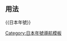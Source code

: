 {{Navbox
| bodyclass = hlist hlist-pipe
| name = 日本年號
| title = [[日本年號]]
| group1 = [[日本飛鳥時代年號列表|飛鳥時代]]
| list1 =
* [[大化 (日本)|大化]]<small>645-650</small>
* [[白雉]]<small>650-654</small>
* [[朱鳥]]<small>686</small>
* [[大宝 (日本)|大宝]]<small>701-704</small>
* [[慶雲 (日本)|慶雲]]<small>704-708</small>
* [[和銅]]<small>708-715</small>
| group2 = [[日本奈良時代年號列表|奈良時代]]
| list2 =
* [[靈龜]]<small>715-717</small>
* [[養老 (日本)|養老]]<small>717-724</small>
* [[神龜 (日本)|神龜]]<small>724-729</small>
* [[天平 (日本)|天平]]<small>729-749</small>
* [[天平感寶]]<small>749</small>
* [[天平勝寶]]<small>749-757</small>
* [[天平寶字]]<small>757-765</small>
* [[天平神護]]<small>765-767</small>
* [[神護景雲]]<small>767-770</small>
* [[寶龜]]<small>770-781</small>
* [[天應 (日本)|天應]]<small>781-782</small>
* [[延曆]]<small>782-806</small>
| group3 = [[日本平安時代年號列表|平安時代]]
| list3 =
{{Navbox|child
| group1 = 
| list1 =
* [[大同 (日本)|大同]]<small>806-810</small>
* [[弘仁]]<small>810-824</small>
* [[天長 (日本)|天長]]<small>824-834</small>
* [[承和 (日本)|承和]]<small>834-848</small>
* [[嘉祥 (日本)|嘉祥]]<small>848-851</small>
* [[仁壽 (日本)|仁壽]]<small>851-854</small>
* [[齊衡]]<small>854-857</small>
* [[天安 (日本)|天安]]<small>857-859</small>
* [[貞觀 (日本)|貞觀]]<small>859-877</small>
* [[元慶]]<small>877-885</small>
* [[仁和 (日本)|仁和]]<small>885-889</small>
* [[寬平]]<small>889-898</small>
* [[昌泰 (日本)|昌泰]]<small>898-901</small>
* [[延喜]]<small>901-923</small>
* [[延長 (日本)|延長]]<small>923-931</small>
* [[承平 (日本)|承平]]<small>931-938</small>
* [[天慶 (日本)|天慶]]<small>938-947</small>
* [[天曆 (日本)|天曆]]<small>947-957</small>
* [[天德 (日本)|天德]]<small>957-961</small>
* [[應和]]<small>961-964</small>
* [[康保 (日本)|康保]]<small>964-968</small>
* [[安和]]<small>968-970</small>
* [[天祿 (日本)|天祿]]<small>970-974</small>
* [[天延]]<small>974-976</small>
* [[貞元 (日本)|貞元]]<small>976-978</small>
* [[天元 (日本)|天元]]<small>978-983</small>
* [[永觀]]<small>983-985</small>
* [[寬和]]<small>985-987</small>
* [[永延]]<small>987-989</small>
* [[永祚 (日本)|永祚]]<small>989-990</small>
* [[正曆 (日本)|正曆]]<small>990-995</small>
* [[長德]]<small>995-999</small>
* [[長保]]<small>999-1004</small>
* [[寬弘]]<small>1004-1013</small>
* [[長和 (日本)|長和]]<small>1013-1017</small>
* [[寬仁]]<small>1017-1021</small>
* [[治安 (日本)|治安]]<small>1021-1024</small>
* [[萬壽]]<small>1024-1028</small>
* [[長元]]<small>1028-1037</small>
* [[長曆]]<small>1037-1040</small>
* [[長久 (年號)|長久]]<small>1040-1044</small>
* [[寬德]]<small>1044-1046</small>
* [[永承]]<small>1046-1053</small>
* [[天喜]]<small>1053-1058</small>
* [[康平 (日本)|康平]]<small>1058-1065</small>
* [[治曆]]<small>1065-1069</small>
* [[延久]]<small>1069-1074</small>
* [[承保]]<small>1074-1077</small>
* [[承曆]]<small>1077-1081</small>
* [[永保]]<small>1081-1084</small>
* [[應德]]<small>1084-1087</small>
| group2 = [[日本院政時代年號列表|院政時代]]
| list2 =
* [[寬治]]<small>1087-1095</small>
* [[嘉保]]<small>1095-1097</small>
* [[永長]]<small>1097-1097</small>
* [[承德 (日本)|承德]]<small>1097-1099</small>
* [[康和 (日本)|康和]]<small>1099-1104</small>
* [[長治 (日本)|長治]]<small>1104-1106</small>
* [[嘉承]]<small>1106-1108</small>
* [[天仁]]<small>1108-1110</small>
* [[天永]]<small>1110-1113</small>
* [[永久 (日本)|永久]]<small>1113-1118</small>
* [[元永]]<small>1118-1120</small>
* [[保安 (日本)|保安]]<small>1120-1124</small>
* [[天治]]<small>1124-1126</small>
* [[大治 (日本)|大治]]<small>1126-1131</small>
* [[天承]]<small>1131-1132</small>
* [[長承]]<small>1132-1135</small>
* [[保延]]<small>1135-1141</small>
* [[永治 (日本)|永治]]<small>1141-1142</small>
* [[康治]]<small>1142-1144</small>
* [[天養]]<small>1144-1145</small>
* [[久安]]<small>1145-1151</small>
* [[仁平 (日本)|仁平]]<small>1151-1154</small>
* [[久壽]]<small>1154-1156</small>
* [[保元]]<small>1156-1159</small>
* [[平治 (日本)|平治]]<small>1159-1160</small>
* [[永曆 (日本)|永曆]]<small>1160-1161</small>
* [[應保]]<small>1161-1163</small>
* [[長寬]]<small>1163-1165</small>
* [[永萬]]<small>1165-1166</small>
* [[仁安 (日本)|仁安]]<small>1166-1169</small>
* [[嘉應 (日本)|嘉應]]<small>1169-1171</small>
* [[承安 (日本)|承安]]<small>1171-1175</small>
* [[安元]]<small>1175-1177</small>
* [[治承]]<small>1177-1181（平氏）、1177-1184（源氏）</small>
* [[養和]]<small>1181-1182（平氏）</small>
* [[壽永]]<small>1182-1185（平氏）、1183?-1184?（源氏）</small>
* [[元曆]]<small>1184-1185（源氏）</small>
}}
| group4 = [[日本鎌倉時代年號列表|鎌倉時代]]
| list4 =
* [[文治 (日本)|文治]]<small>1185-1190</small>
* [[建久]]<small>1190-1199</small>
* [[正治 (日本)|正治]]<small>1199-1201</small>
* [[建仁]]<small>1201-1204</small>
* [[元久]]<small>1204-1206</small>
* [[建永]]<small>1206-1207</small>
* [[承元]]<small>1207-1211</small>
* [[建曆]]<small>1211-1214</small>
* [[建保]]<small>1214-1219</small>
* [[承久]]<small>1219-1222</small>
* [[貞應]]<small>1222-1224</small>
* [[元仁]]<small>1224-1225</small>
* [[嘉祿]]<small>1225-1228</small>
* [[安貞]]<small>1228-1229</small>
* [[寬喜]]<small>1229-1232</small>
* [[貞永]]<small>1232-1233</small>
* [[天福 (日本)|天福]]<small>1233-1234</small>
* [[文曆]]<small>1234-1235</small>
* [[嘉禎]]<small>1235-1238</small>
* [[曆仁]]<small>1238-1239</small>
* [[延應]]<small>1239-1240</small>
* [[仁治]]<small>1240-1243</small>
* [[寬元]]<small>1243-1247</small>
* [[寶治]]<small>1247-1249</small>
* [[建長]]<small>1249-1256</small>
* [[康元]]<small>1256-1257</small>
* [[正嘉]]<small>1257-1259</small>
* [[正元 (日本)|正元]]<small>1259-1260</small>
* [[文應]]<small>1260-1261</small>
* [[弘長]]<small>1261-1264</small>
* [[文永]]<small>1264-1275</small>
* [[建治]]<small>1275-1278</small>
* [[弘安]]<small>1278-1288</small>
* [[正應]]<small>1288-1293</small>
* [[永仁 (日本)|永仁]]<small>1293-1299</small>
* [[正安 (日本)|正安]]<small>1299-1302</small>
* [[乾元 (日本)|乾元]]<small>1302-1303</small>
* [[嘉元]]<small>1303-1307</small>
* [[德治 (日本)|德治]]<small>1307-1308</small>
* [[延慶 (日本)|延慶]]<small>1308-1311</small>
* [[應長]]<small>1311-1312</small>
* [[正和 (日本)|正和]]<small>1312-1317</small>
* [[文保]]<small>1317-1319</small>
* [[元應]]<small>1319-1321</small>
* [[元亨 (日本)|元亨]]<small>1321-1324</small>
* [[正中]]<small>1324-1326</small>
* [[嘉曆]]<small>1326-1329</small>
* [[元德 (日本)|元德]]<small>1329-1331（大覺寺統）、1329-1332（持明院統）</small>
* [[元弘]]<small>1331-1334（大覺寺統）</small>
| group5 = [[日本室町時代年號列表|室町時代]]
| list5 =
{{Navbox|child
| group1 = 南北朝時代
| list1 =
{{Navbox|child
| group1 = [[日本南朝年號列表|南朝]]
| list1 =
* [[建武 (日本)|建武]]<small>1334-1336（南朝）、1334-1338（北朝）</small>
* [[延元]]<small>1336-1340</small>
* [[興國 (日本)|興國]]<small>1340-1347</small>
* [[正平 (日本)|正平]]<small>1347-1370</small>
* [[建德 (日本)|建德]]<small>1370-1372</small>
* [[文中]]<small>1372-1375</small>
* [[天授 (日本)|天授]]<small>1375-1381</small>
* [[弘和]]<small>1381-1384</small>
* [[元中]]<small>1384-1392</small>
| group2 = [[日本北朝年號列表|北朝]]
| list2 =
* [[正慶]]<small>1332-1333（持明院統）</small>
* [[曆應]]<small>1338-1342</small>
* [[康永]]<small>1342-1345</small>
* [[貞和]]<small>1345-1350</small>
* [[觀應]]<small>1350-1352</small>
* [[文和]]<small>1352-1356</small>
* [[延文]]<small>1356-1361</small>
* [[康安]]<small>1361-1362</small>
* [[貞治]]<small>1362-1368</small>
* [[應安]]<small>1368-1375</small>
* [[永和 (日本)|永和]]<small>1375-1379</small>
* [[康曆]]<small>1379-1381</small>
* [[永德 (日本)|永德]]<small>1381-1384</small>
* [[至德 (日本)|至德]]<small>1384-1387</small>
* [[嘉慶 (日本)|嘉慶]]<small>1387-1389</small>
* [[康應]]<small>1389-1390</small>
* [[明德 (日本)|明德]]<small>1390-1394</small>
}}
| group2 = 統一後
| list2 =
* [[應永]]<small>1394-1428</small>
* [[正長]]<small>1428-1429</small>
* [[永享]]<small>1429-1441</small>
* [[嘉吉]]<small>1441-1444</small>
* [[文安 (日本)|文安]]<small>1444-1449</small>
* [[寶德 (日本)|寶德]]<small>1449-1452</small>
* [[享德]]<small>1452-1455</small>
* [[康正]]<small>1455-1457</small>
* [[長祿]]<small>1457-1461</small>
* [[寬正]]<small>1461-1466</small>
* [[文正]]<small>1466-1467</small>
* [[應仁]]<small>1467-1469</small>
* [[文明 (日本)|文明]]<small>1469-1487</small>
* [[長享]]<small>1487-1489</small>
* [[延德]]<small>1489-1492</small>
* [[明應 (日本)|明應]]<small>1492-1501</small>
* [[文龜]]<small>1501-1504</small>
* [[永正]]<small>1504-1521</small>
* [[大永]]<small>1521-1528</small>
* [[享祿]]<small>1528-1532</small>
* [[天文 (日本)|天文]]<small>1532-1555</small>
* [[弘治 (日本)|弘治]]<small>1555-1558</small>
* [[永祿]]<small>1558-1570</small>
}}
| group6 = [[日本安土桃山時代年號列表|安土桃山時代]]
| list6 =
* [[元龜]]<small>1570-1573</small>
* [[天正 (日本)|天正]]<small>1573-1593</small>
* [[文祿]]<small>1593-1596</small>
* [[慶長]]<small>1596-1615</small>
| group7 = [[日本江戶時代年號列表|江户时代]]
| list7 =
* [[元和 (日本)|元和]]<small>1615-1624</small>
* [[寬永]]<small>1624-1645</small>
* [[正保]]<small>1645-1648</small>
* [[慶安 (日本)|慶安]]<small>1648-1652</small>
* [[承應]]<small>1652-1655</small>
* [[明曆]]<small>1655-1658</small>
* [[萬治]]<small>1658-1661</small>
* [[寬文]]<small>1661-1673</small>
* [[延寶]]<small>1673-1681</small>
* [[天和 (日本)|天和]]<small>1681-1684</small>
* [[貞享]]<small>1684-1688</small>
* [[元祿]]<small>1688-1704</small>
* [[寶永]]<small>1704-1711</small>
* [[正德 (日本)|正德]]<small>1711-1716</small>
* [[享保]]<small>1716-1736</small>
* [[元文 (日本)|元文]]<small>1736-1741</small>
* [[寬保]]<small>1741-1744</small>
* [[延享]]<small>1744-1748</small>
* [[寬延]]<small>1748-1751</small>
* [[寶曆 (日本)|寶曆]]<small>1751-1764</small>
* [[明和 (日本)|明和]]<small>1764-1772</small>
* [[安永 (日本)|安永]]<small>1772-1781</small>
* [[天明 (日本)|天明]]<small>1781-1789</small>
* [[寬政]]<small>1789-1801</small>
* [[享和]]<small>1801-1804</small>
* [[文化 (年號)|文化]]<small>1804-1818</small>
* [[文政]]<small>1818-1831</small>
* [[天保 (日本)|天保]]<small>1831-1845</small>
* [[弘化]]<small>1845-1848</small>
* [[嘉永 (日本)|嘉永]]<small>1848-1855</small>
* [[安政]]<small>1855-1860</small>
* [[萬延]]<small>1860-1861</small>
* [[文久]]<small>1861-1864</small>
* [[元治]]<small>1864-1865</small>
* [[慶應]]<small>1865-1868</small>
| group8 = [[日本一世一元制施行後年號列表|一世一元制施行後]]
| list8 =
* [[明治]]<small>1868-1912</small>
* [[大正]]<small>1912-1926</small>
* [[昭和]]<small>1926-1989</small>
* [[平成]]<small>1989-2019</small>
* [[令和]]<small>2019-</small>
| below = 
* {{CI|List}}[[日本年號列表|列表]]
* {{Category-inline|日本年號|分類}}
----
* 年號的右方是西曆年份，天正初年以前（儒略曆1582年10月5日、格里曆1582年10月15日以前）的是依從[[儒略曆]]，</br>天正末年以後（儒略曆1582年10月5日、格里曆1582年10月15日以後）的則是[[格里曆]]。
}}
<noinclude>
== 用法 ==
<nowiki>{{日本年號}}</nowiki>

[[Category:日本年號導航模板]]
</noinclude>